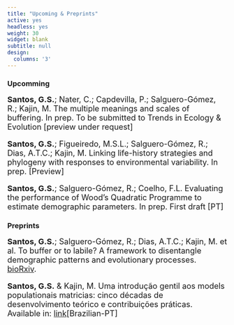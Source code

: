 ```yaml
---
title: "Upcoming & Preprints"
active: yes
headless: yes
weight: 30
widget: blank
subtitle: null
design:
  columns: '3'
---
```


### Upcomming
 <font size="4"> 
**Santos, G.S.**; Nater, C.; Capdevilla, P.; Salguero-Gómez, R.; Kajin, M. The multiple meanings and scales of buffering. In prep. To be submitted to Trends in Ecology & Evolution [preview under request]

**Santos, G.S.**; Figueiredo, M.S.L.; Salguero-Gómez, R.; Dias, A.T.C.; Kajin, M. Linking life-history strategies and phylogeny with responses to environmental variability. In prep. [Preview]

**Santos, G.S.**; Salguero-Gómez, R.; Coelho, F.L. Evaluating the performance of Wood’s Quadratic Programme to estimate demographic parameters. In prep. First draft [PT]


</font>


### Preprints
 <font size="4"> 
**Santos, G.S.**; Salguero-Gómez, R.; Dias, A.T.C.; Kajin, M. et al. To buffer or to labile? A framework to disentangle demographic patterns and evolutionary processes.  [bioRxiv](https://www.biorxiv.org/content/10.1101/2021.04.12.439165v2).

**Santos, G.S.** & Kajin, M. Uma introdução gentil aos models populationais matricias: cinco décadas de desenvolvimento teórico e contribuições práticas. Available in: [link](https://github.com/Ecosantos/MPM_Gentil)[Brazilian-PT]
 
</font>

